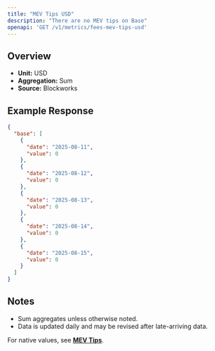 ```yaml
---
title: "MEV Tips USD"
description: "There are no MEV tips on Base"
openapi: 'GET /v1/metrics/fees-mev-tips-usd'
---
```


## Overview

- **Unit:** USD
- **Aggregation:** Sum
- **Source:** Blockworks

## Example Response

```json
{
  "base": [
    {
      "date": "2025-08-11",
      "value": 0
    },
    {
      "date": "2025-08-12",
      "value": 0
    },
    {
      "date": "2025-08-13",
      "value": 0
    },
    {
      "date": "2025-08-14",
      "value": 0
    },
    {
      "date": "2025-08-15",
      "value": 0
    }
  ]
}
```

## Notes
- Sum aggregates unless otherwise noted.
- Data is updated daily and may be revised after late-arriving data.


<Note>For native values, see **[MEV Tips](./fees-mev-tips)**.</Note>